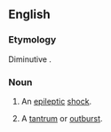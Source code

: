 ==English==

===Etymology===
Diminutive {{suffix|en|epileptic|y}}.

===Noun===
{{en-noun|eppies}}

# {{lb|en|colloquial}} An [[epileptic]] [[shock]].
# {{lb|en|colloquial|by extension}} A [[tantrum]] or [[outburst]].